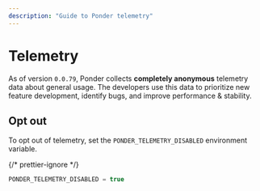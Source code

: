 ```yaml
---
description: "Guide to Ponder telemetry"
---
```



# Telemetry

As of version `0.0.79`, Ponder collects **completely anonymous** telemetry data about general usage. The developers use this data to prioritize new feature development, identify bugs, and improve performance & stability.

## Opt out

To opt out of telemetry, set the `PONDER_TELEMETRY_DISABLED` environment variable.

{/* prettier-ignore */}
```js filename=".env.local"
PONDER_TELEMETRY_DISABLED = true
```
